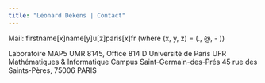 ```yaml
---
title: "Léonard Dekens | Contact"
---
```



Mail: firstname[x]name[y]u[z]paris[x]fr
(where (x, y, z) = (., @, - ))

Laboratoire MAP5 UMR 8145, Office 814 D
Université de Paris UFR Mathématiques & Informatique
Campus Saint-Germain-des-Prés
45 rue des Saints-Pères, 75006 PARIS